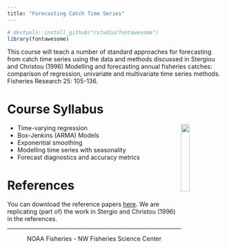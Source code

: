 ```yaml
---
title: "Forecasting Catch Time Series"
---
```


```r
# devtools::install_github("rstudio/fontawesome")
library(fontawesome)
```

This course will teach a number of standard approaches for forecasting from catch time series using the data and methods discussed in Stergiou and Christou (1996) Modelling and forecasting annual fisheries catches: comparison of regression, univariate and multivariate time series methods. Fisheries Research 25: 105-136.

# Course Syllabus

<img style="float: right" src="https://rverse-tutorials.github.io/Fish-Forecast-Training-Course/images/fish-forecast.jpg" width=20%>

- Time-varying regression
- Box-Jenkins (ARMA) Models
- Exponential smoothing
- Modelling time series with seasonality
- Forecast diagnostics and accuracy metrics

# References

You can download the reference papers [here](https://github.com/Fish-Forecast/Fish-Forecast-Webpage/tree/master/references).  We are replicating (part of) the work in Stergio and Christou (1996) in the references.

<hr>


<div style="text-align: center">
<i class="fas fa-cubes"></i> NOAA Fisheries - NW Fisheries Science Center <i class="fas fa-cubes"></i>
</div>